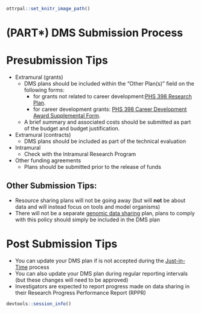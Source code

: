 
```r
ottrpal::set_knitr_image_path()
```


# (PART\*) DMS Submission Process {-}

# Presubmission Tips


- Extramural (grants)
    - DMS plans should be included within the “Other Plan(s)" field on the following forms:
        - for grants not related to career development:[PHS 398 Research Plan](https://grants.nih.gov/grants/how-to-apply-application-guide/forms-h/general-forms-h.pdf).
        - for career development grants: [PHS 398 Career Development Award Supplemental Form](https://grants.nih.gov/grants/how-to-apply-application-guide/forms-h/career-forms-h.pdf).
    - A brief summary and associated costs should be submitted as part of the budget and budget justification.
- Extramural (contracts)
  - DMS plans should be included as part of the technical evaluation
- Intramural
  - Check with the Intramural Research Program
- Other funding agreements
  - Plans should be submitted prior to the release of funds

## Other Submission Tips:

- Resource sharing plans will not be going away (but will **not** be about data and will instead focus on tools and model organisms)
- There will not be a separate [genomic data sharing](https://sharing.nih.gov/genomic-data-sharing-policy/about-genomic-data-sharing/gds-policy-overview) plan, plans to comply with this policy should simply be included in the DMS plan


# Post Submission Tips

- You can update your DMS plan if is not accepted during the [Just-in-Time](https://grants.nih.gov/grants/policy/nihgps/HTML5/section_2/2.5.1_just-in-time_procedures.htm) process
- You can also update your DMS plan during regular reporting intervals (but these changes will need to be approved)
- Investigators are expected to report progress made on data sharing in their Research Progress Performance Report (RPPR)
  

 




```r
devtools::session_info()
```
